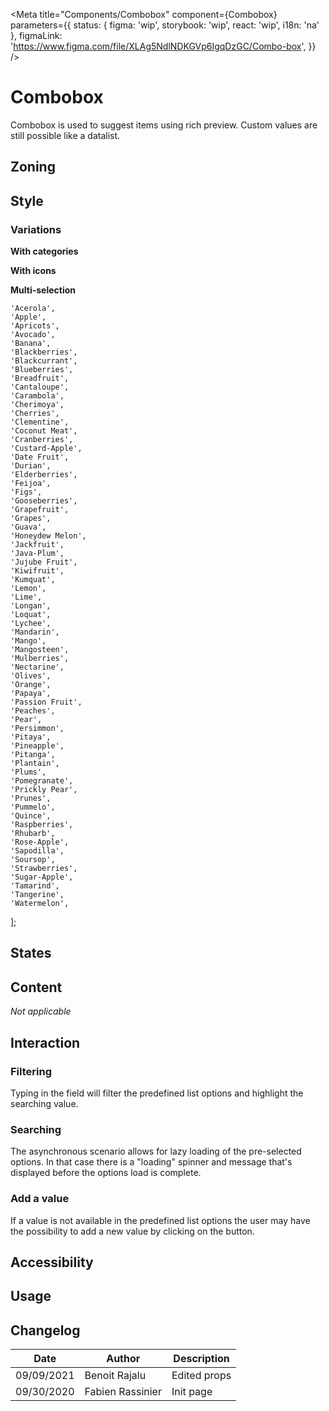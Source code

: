 
<Meta
	title="Components/Combobox"
	component={Combobox}
	parameters={{
		status: { figma: 'wip', storybook: 'wip', react: 'wip', i18n: 'na' },
		figmaLink: 'https://www.figma.com/file/XLAg5NdlNDKGVp6IgqDzGC/Combo-box',
	}}
/>

# Combobox

Combobox is used to suggest items using rich preview.
Custom values are still possible like a datalist.

## Zoning

<FigmaImage
	src="https://www.figma.com/file/qc8oUSyVJM67gSsbTShftt/%F0%9F%93%90-Zoning?node-id=64%3A0"
	alt="zoning for combobox"
/>

## Style

### Variations

**With categories**

<FigmaImage
	src="https://www.figma.com/file/XLAg5NdlNDKGVp6IgqDzGC/Combo-box?node-id=33%3A422"
	alt="combobox with categories"
/>

**With icons**

<FigmaImage
	src="https://www.figma.com/file/XLAg5NdlNDKGVp6IgqDzGC/Combo-box?node-id=33%3A468"
	alt="combobox with icons"
/>

**Multi-selection**

<FigmaImage
	src="https://www.figma.com/file/XLAg5NdlNDKGVp6IgqDzGC/Combo-box?node-id=33%3A547"
	alt="combobox for multiselection"
/>

	'Acerola',
	'Apple',
	'Apricots',
	'Avocado',
	'Banana',
	'Blackberries',
	'Blackcurrant',
	'Blueberries',
	'Breadfruit',
	'Cantaloupe',
	'Carambola',
	'Cherimoya',
	'Cherries',
	'Clementine',
	'Coconut Meat',
	'Cranberries',
	'Custard-Apple',
	'Date Fruit',
	'Durian',
	'Elderberries',
	'Feijoa',
	'Figs',
	'Gooseberries',
	'Grapefruit',
	'Grapes',
	'Guava',
	'Honeydew Melon',
	'Jackfruit',
	'Java-Plum',
	'Jujube Fruit',
	'Kiwifruit',
	'Kumquat',
	'Lemon',
	'Lime',
	'Longan',
	'Loquat',
	'Lychee',
	'Mandarin',
	'Mango',
	'Mangosteen',
	'Mulberries',
	'Nectarine',
	'Olives',
	'Orange',
	'Papaya',
	'Passion Fruit',
	'Peaches',
	'Pear',
	'Persimmon',
	'Pitaya',
	'Pineapple',
	'Pitanga',
	'Plantain',
	'Plums',
	'Pomegranate',
	'Prickly Pear',
	'Prunes',
	'Pummelo',
	'Quince',
	'Raspberries',
	'Rhubarb',
	'Rose-Apple',
	'Sapodilla',
	'Soursop',
	'Strawberries',
	'Sugar-Apple',
	'Tamarind',
	'Tangerine',
	'Watermelon',
];

<Canvas>
	<Story name="usage">
		<Combobox values={fruits} />
	</Story>
</Canvas>

<ArgsTable story="usage" />

## States

<FigmaImage
	src="https://www.figma.com/file/XLAg5NdlNDKGVp6IgqDzGC/Combo-box?node-id=33%3A202"
	alt="combobox behaviors"
/>

## Content

_Not applicable_

## Interaction

### Filtering

Typing in the field will filter the predefined list options and highlight the searching value.

<FigmaImage
	src="https://www.figma.com/file/XLAg5NdlNDKGVp6IgqDzGC/Combo-box?node-id=33%3A846"
	alt="combobox filtering values"
/>

### Searching

The asynchronous scenario allows for lazy loading of the pre-selected options. In that case there is a "loading" spinner and message that's displayed before the options load is complete.

<FigmaImage
	src="https://www.figma.com/file/XLAg5NdlNDKGVp6IgqDzGC/Combo-box?node-id=33%3A287"
	alt="combobox searching for a value"
/>

### Add a value

If a value is not available in the predefined list options the user may have the possibility to add a new value by clicking on the button.

<FigmaImage
	src="https://www.figma.com/file/XLAg5NdlNDKGVp6IgqDzGC/Combo-box?node-id=33%3A207"
	alt="combobox add a new value"
/>

## Accessibility

## Usage

## Changelog

| Date       | Author           | Description  |
| ---------- | ---------------- | ------------ |
| 09/09/2021 | Benoit Rajalu    | Edited props |
| 09/30/2020 | Fabien Rassinier | Init page    |
